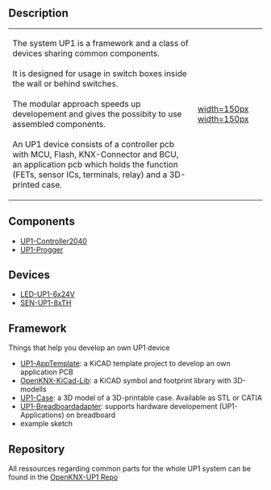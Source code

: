 == Description ==

{|
|-
| The system UP1 is a framework and a class of devices sharing common components.<br><br>
It is designed for usage in switch boxes inside the wall or behind switches.<br><br>
The modular approach speeds up developement and gives the possibity to use assembled components.<br><br>
An UP1 device consists of a controller pcb with MCU, Flash, KNX-Connector and BCU, an application pcb which holds the function (FETs, sensor ICs, terminals, relay) and a 3D-printed case.
| [[https://github.com/OpenKNX/OpenKNX-UP1/blob/main/doc/UP1-Controller2040_V00.02_3D_bot.png|width=150px]] [[https://github.com/OpenKNX/OpenKNX-UP1/blob/main/doc/UP1-Case_001_Catia.png|width=150px]]
|}

== Components ==

* [[UP1-Controller2040]]
* [[UP1-Progger]]

== Devices ==

* [[LED-UP1-6x24V]]
* [[SEN-UP1-8xTH]]

== Framework ==

Things that help you develop an own UP1 device

* [https://github.com/OpenKNX/OpenKNX-UP1/tree/main/hardware/EDA-Files/UP1-AppTemplate UP1-AppTemplate]: a KiCAD template project to develop an own application PCB
* [[OpenKNX-KiCad-Lib]]: a KiCAD symbol and footprint library with 3D-modells
* [[ UP1-Case]]: a 3D model of a 3D-printable case. Available as STL or CATIA
* [[UP1-Breadboardadapter]]: supports hardware developement (UP1-Applications) on breadboard
* example sketch

== Repository ==

All ressources regarding common parts for the whole UP1 system can be found in the [https://github.com/OpenKNX/OpenKNX-UP1 OpenKNX-UP1 Repo]